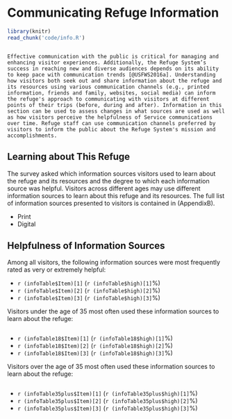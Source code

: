 # Communicating Refuge Information {#comm}
```r
library(knitr)
read_chunk('code/info.R')
```

```r
```

```block2
Effective communication with the public is critical for managing and enhancing visitor experiences. Additionally, the Refuge System’s success in reaching new and diverse audiences depends on its ability to keep pace with communication trends [@USFWS2016a]. Understanding how visitors both seek out and share information about the refuge and its resources using various communication channels (e.g., printed information, friends and family, websites, social media) can inform the refuge's approach to communicating with visitors at different points of their trips (before, during and after). Information in this section can be used to assess changes in what sources are used as well as how visitors perceive the helpfulness of Service communications over time. Refuge staff can use communication channels preferred by visitors to inform the public about the Refuge System's mission and accomplishments. 
```

## Learning about This Refuge
The survey asked which information sources visitors used to learn about the refuge and its resources and the degree to which each information source was helpful. Visitors across different ages may use different information sources to learn about this refuge and its resources. The full list of information sources presented to visitors is contained in (AppendixB).

- Print
- Digital


## Helpfulness of Information Sources

Among all visitors, the following information sources were most frequently rated as very or extremely helpful:

- `r (infoTable$Item)[1]` (`r (infoTable$high)[1]`%)
- `r (infoTable$Item)[2]` (`r (infoTable$high)[2]`%)
- `r (infoTable$Item)[3]` (`r (infoTable$high)[3]`%)

Visitors under the age of 35 most often used these information sources to learn about the refuge:
```r
```
- `r (infoTable18$Item)[1]` (`r (infoTable18$high)[1]`%)
- `r (infoTable18$Item)[2]` (`r (infoTable18$high)[2]`%)
- `r (infoTable18$Item)[3]` (`r (infoTable18$high)[3]`%)

Visitors over the age of 35 most often used these information sources to learn about the refuge:
```r
```
- `r (infoTable35plus$Item)[1]` (`r (infoTable35plus$high)[1]`%)
- `r (infoTable35plus$Item)[2]` (`r (infoTable35plus$high)[2]`%)
- `r (infoTable35plus$Item)[3]` (`r (infoTable35plus$high)[3]`%)

